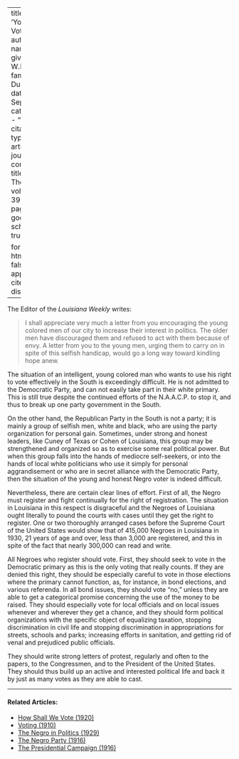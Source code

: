 
---
title: 'Young Voters'
author:
  - name:
      given: W.E.B.
      family: Du Bois
date: Sep. 1932
categories: 
  - ""
citation: 
  type: article-journal
  container-title: The Crisis
  volume: 39
  issue: 9
  page: 298
google-scholar: true

format:
  html:
    toc: false
    appendix-cite-as: display
---


The Editor of the *Louisiana Weekly* writes:

> I shall appreciate very much a letter from you encouraging the young colored men of our city to increase their interest in politics. The older men have discouraged them and refused to act with them because of envy. A letter from you to the young men, urging them to carry on in spite of this selfish handicap, would go a long way toward kindling hope anew.

 The situation of an intelligent, young colored man who wants to use his right to vote effectively in the South is exceedingly difficult. He is not admitted to the Democratic Party, and can not easily take part in their white primary. This is still true despite the continued efforts of the N.A.A.C.P. to stop it, and thus to break up one party government in the South.

On the other hand, the Republican Party in the South is not a party; it is mainly a group of selfish men, white and black, who are using the party organization for personal gain. Sometimes, under strong and honest leaders, like Cuney of Texas or Cohen of Louisiana, this group may be strengthened and organized so as to exercise some real political power. But when this group falls into the hands of mediocre self-seekers, or into the hands of local white politicians who use it simply for personal aggrandisement or who are in secret alliance with the Democratic Party, then the situation of the young and honest Negro voter is indeed difficult.

Nevertheless, there are certain clear lines of effort. First of all, the Negro must register and fight continually for the right of registration. The situation in Louisiana in this respect is disgraceful and the Negroes of Louisiana ought literally to pound the courts with cases until they get the right to register. One or two thoroughly arranged cases before the Supreme Court of the United States would show that of 415,000 Negroes in Louisiana in 1930, 21 years of age and over, less than 3,000 are registered, and this in spite of the fact that nearly 300,000 can read and write.

All Negroes who register should vote. First, they should seek to vote in the Democratic primary as this is the only voting that really counts. If they are denied this right, they should be especially careful to vote in those elections where the primary cannot function, as, for instance, in bond elections, and various referenda. In all bond issues, they should vote "no," unless they are able to get a categorical promise concerning the use of the money to be raised. They should especially vote for local officials and on local issues whenever and wherever they get a chance, and they should form political organizations with the specific object of equalizing taxation, stopping discrimination in civil life and stopping discrimination in appropriations for streets, schools and parks; increasing efforts in sanitation, and getting rid of venal and prejudiced public officials.

They should write strong letters of protest, regularly and often to the papers, to the Congressmen, and to the President of the United States. They should thus build up an active and interested political life and back it by just as many votes as they are able to cast.

<!-- Similar articles start here -->

<hr>
#### Related Articles:

* [How Shall We Vote (1920)](/Volumes/20/05/how_shall_we_vote.html)
* [Voting (1910)](/Volumes/01/01/Voting.html)
* [The Negro in Politics (1929)](/Volumes/36/11/negro_in_politics.html)
* [The Negro Party (1916)](/Volumes/12/06/negro_party.html)
* [The Presidential Campaign (1916)](/Volumes/12/06/presidential_campaign.html)

<!-- Similar articles end here -->